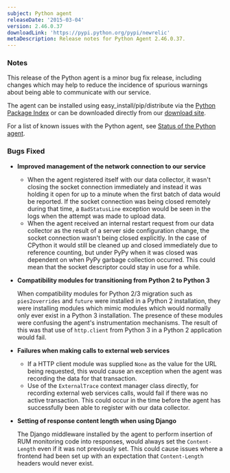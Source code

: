 ```yaml
---
subject: Python agent
releaseDate: '2015-03-04'
version: 2.46.0.37
downloadLink: 'https://pypi.python.org/pypi/newrelic'
metaDescription: Release notes for Python Agent 2.46.0.37.
---
```


### Notes

This release of the Python agent is a minor bug fix release, including changes which may help to reduce the incidence of spurious warnings about being able to communicate with our service.

The agent can be installed using easy_install/pip/distribute via the [Python Package Index](https://pypi.python.org/pypi/newrelic) or can be downloaded directly from our [download site](https://download.newrelic.com/python_agent/release/).

For a list of known issues with the Python agent, see [Status of the Python agent](https://docs.newrelic.com/docs/python/status-of-python-agent).

### Bugs Fixed

* **Improved management of the network connection to our service**

  * When the agent registered itself with our data collector, it wasn't closing the socket connection immediately and instead it was holding it open for up to a minute when the first batch of data would be reported. If the socket connection was being closed remotely during that time, a `BadStatusLine` exception would be seen in the logs when the attempt was made to upload data.
  * When the agent received an internal restart request from our data collector as the result of a server side configuration change, the socket connection wasn't being closed explicitly. In the case of CPython it would still be cleaned up and closed immediately due to reference counting, but under PyPy when it was closed was dependent on when PyPy garbage collection occurred. This could mean that the socket descriptor could stay in use for a while.
* **Compatibility modules for transitioning from Python 2 to Python 3**

  When compatibility modules for Python 2/3 migration such as `pies2overrides` and `future` were installed in a Python 2 installation, they were installing modules which mimic modules which would normally only ever exist in a Python 3 installation. The presence of these modules were confusing the agent's instrumentation mechanisms. The result of this was that use of `http.client` from Python 3 in a Python 2 application would fail.
* **Failures when making calls to external web services**

  * If a HTTP client module was supplied `None` as the value for the URL being requested, this would cause an exception when the agent was recording the data for that transaction.
  * Use of the `ExternalTrace` context manager class directly, for recording external web services calls, would fail if there was no active transaction. This could occur in the time before the agent has successfully been able to register with our data collector.
* **Setting of response content length when using Django**

  The Django middleware installed by the agent to perform insertion of RUM monitoring code into responses, would always set the `Content-Length` even if it was not previously set. This could cause issues where a frontend had been set up with an expectation that `Content-Length` headers would never exist.

